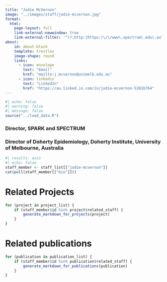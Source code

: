 ```yaml
---
title: "Jodie McVernon"
image: "../images/staff/jodie-mcvernon.jpg"
format:
  html:
    page-layout: full
    link-external-newwindow: true
    link-external-filter: '^(?:http:|https:)\/\/www\.spectrum\.edu\.au\/custom'
about:
    id: about-block
    template: trestles
    image-shape: round
    links:
      - icon: envelope
        text: "Email"
        href: "mailto:j.mcvernon@unimelb.edu.au"
      - icon: linkedin
        text: "LinkedIn"
        href: "https://au.linked.in.com/in/jodie-mcvernon-5281b764"
---
```

   
```r
#| echo: false
#| warning: false
#| message: false
source("../load_data.R")
```
::: {#about-block}


### Director, SPARK and SPECTRUM
### Director of Doherty Epidemiology, Doherty Institute, University of Melbourne, Australia

```r
#| results: asis
#| echo: false
staff_member <- staff_list[["jodie-mcvernon"]]
cat(pull(staff_member[["bio"]]))

```

:::

# Related Projects

```r
for (project in project_list) {
    if (staff_member$id %in% project$related_staff) {
        generate_markdown_for_projects(project)
    }
}
```

# Related publications

```r
for (publication in publication_list) {
    if (staff_member$id %in% publication$related_staff) {
        generate_markdown_for_publications(publication)
    }
}
```
